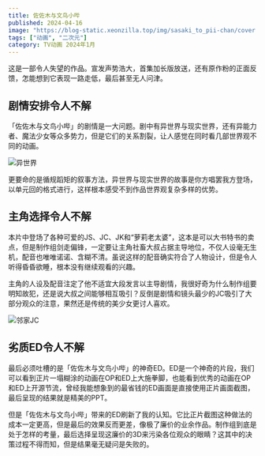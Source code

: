```yaml
---
title: 佐佐木与文鸟小哔
published: 2024-04-16
image: "https://blog-static.xeonzilla.top/img/sasaki_to_pii-chan/cover.avif"
tags: ["动画", "二次元"]
category: TV动画 2024年1月
---
```

这是一部令人失望的作品。宣发声势浩大，首集加长版放送，还有原作粉的正面反馈，怎能想到它表现一路走低，最后甚至无人问津。

## 剧情安排令人不解
「佐佐木与文鸟小哔」的剧情是一大问题。剧中有异世界与现实世界，还有异能力者、魔法少女等众多势力，但是它们的关系割裂，让人感觉在同时看几部世界观不同的动画。

![异世界](https://blog-static.xeonzilla.top/img/sasaki_to_pii-chan/01.avif "异世界")

更要命的是循规蹈矩的叙事方法，异世界与现实世界的故事是你方唱罢我方登场，以单元回的格式进行，这样根本感受不到作品世界观复杂多样的优势。

## 主角选择令人不解
本片中登场了各种可爱的JS、JC、JK和“萝莉老太婆”，这本是可以大书特书的卖点，但是制作组剑走偏锋，一定要让主角社畜大叔占据主导地位，不仅人设毫无生机，配音也唯唯诺诺、含糊不清。虽说这样的配音确实符合了人物设计，但是令人听得昏昏欲睡，根本没有继续观看的兴趣。

主角的人设及配音注定了他不适宜大段发言以主导剧情，我很好奇为什么制作组要明知故犯，还是说大叔之间能够相互吸引？反倒是剧情和镜头最少的JC吸引了大部分观众的注意，果然还是传统的美少女更讨人喜欢。

![邻家JC](https://blog-static.xeonzilla.top/img/sasaki_to_pii-chan/02.avif "邻家JC")

## 劣质ED令人不解
最后必须吐槽的是「佐佐木与文鸟小哔」的神奇ED。ED是一个神奇的片段，我们可以看到正片一塌糊涂的动画在OP和ED上大施拳脚，也能看到优秀的动画在OP和ED上开源节流，曾经我能想象到的最省钱的ED画面是直接使用正片画面截图，最后呈现的结果就是精美的PPT。

但是「佐佐木与文鸟小哔」带来的ED刷新了我的认知。它比正片截图这种做法的成本一定更高，但是最后的效果反而更差，像极了廉价的业余作品。制作组到底是处于怎样的考量，最后选择呈现这廉价的3D来污染各位观众的眼睛？这其中的决策过程不得而知，但是结果毫无疑问是失败的。